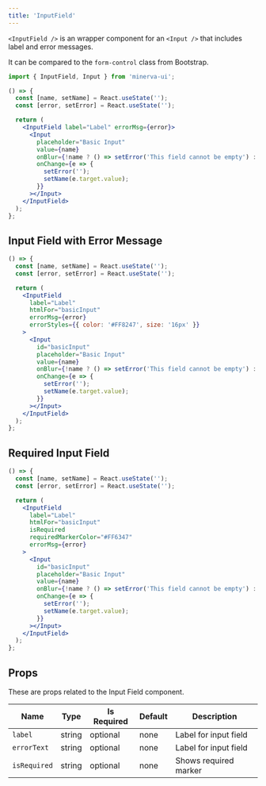 ```yaml
---
title: 'InputField'
---
```



`<InputField />` is an wrapper component for an `<Input />` that includes label and error messages.

It can be compared to the `form-control` class from Bootstrap.

```js
import { InputField, Input } from 'minerva-ui';
```

```jsx live
() => {
  const [name, setName] = React.useState('');
  const [error, setError] = React.useState('');

  return (
    <InputField label="Label" errorMsg={error}>
      <Input
        placeholder="Basic Input"
        value={name}
        onBlur={!name ? () => setError('This field cannot be empty') : null}
        onChange={e => {
          setError('');
          setName(e.target.value);
        }}
      ></Input>
    </InputField>
  );
};
```

## Input Field with Error Message

```jsx live
() => {
  const [name, setName] = React.useState('');
  const [error, setError] = React.useState('');

  return (
    <InputField
      label="Label"
      htmlFor="basicInput"
      errorMsg={error}
      errorStyles={{ color: '#FF8247', size: '16px' }}
    >
      <Input
        id="basicInput"
        placeholder="Basic Input"
        value={name}
        onBlur={!name ? () => setError('This field cannot be empty') : null}
        onChange={e => {
          setError('');
          setName(e.target.value);
        }}
      ></Input>
    </InputField>
  );
};
```

## Required Input Field

```jsx live
() => {
  const [name, setName] = React.useState('');
  const [error, setError] = React.useState('');

  return (
    <InputField
      label="Label"
      htmlFor="basicInput"
      isRequired
      requiredMarkerColor="#FF6347"
      errorMsg={error}
    >
      <Input
        id="basicInput"
        placeholder="Basic Input"
        value={name}
        onBlur={!name ? () => setError('This field cannot be empty') : null}
        onChange={e => {
          setError('');
          setName(e.target.value);
        }}
      ></Input>
    </InputField>
  );
};
```

## Props

These are props related to the Input Field component.

| Name         | Type   | Is Required | Default | Description           |
| ------------ | ------ | ----------- | ------- | --------------------- |
| `label`      | string | optional    | none    | Label for input field |
| `errorText`  | string | optional    | none    | Label for input field |
| `isRequired` | string | optional    | none    | Shows required marker |
